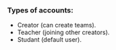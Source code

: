 ### Types of accounts:

- Creator (can create teams).
- Teacher (joining other creators).
- Studant (default user).
